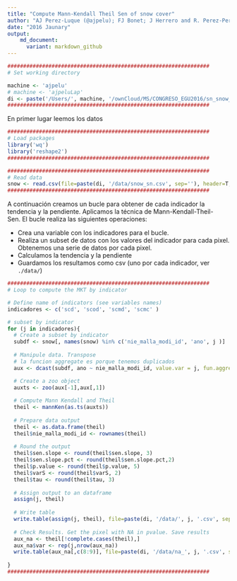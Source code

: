 ```yaml
---
title: "Compute Mann-Kendall Theil Sen of snow cover"
author: "AJ Perez-Luque (@ajpelu); FJ Bonet; J Herrero and R. Perez-Perez"
date: "2016 Jaunary"
output:  
    md_document:
      variant: markdown_github
---
```


```r
################################################################
# Set working directory 

machine <- 'ajpelu'
# machine <- 'ajpeluLap'
di <- paste('/Users/', machine, '/ownCloud/MS/CONGRESO_EGU2016/sn_snow_egu_2016', sep='')
################################################################
```

En primer lugar leemos los datos
```r
################################################################
# Load packages 
library('wq')
library('reshape2')
################################################################

################################################################
# Read data
snow <- read.csv(file=paste(di, '/data/snow_sn.csv', sep=''), header=T, sep=';')
################################################################
```

A continuación creamos un bucle para obtener de cada indicador la tendencia y la pendiente. Aplicamos la técnica de Mann-Kendall-Theil-Sen. El bucle realiza las siguientes operaciones: 

* Crea una variable con los indicadores para el bucle. 
* Realiza un subset de datos con los valores del indicador para cada pixel. Obtenemos una serie de datos por cada pixel. 
* Calculamos la tendencia y la pendiente
* Guardamos los resultamos como csv (uno por cada indicador, ver `./data/`)

```r
################################################################
# Loop to compute the MKT by indicator

# Define name of indicators (see variables names)
indicadores <- c('scd', 'scod', 'scmd', 'scmc' )

# subset by indicator
for (j in indicadores){ 
  # Create a subset by indicator
  subdf <- snow[, names(snow) %in% c('nie_malla_modi_id', 'ano', j )]
  
  # Manipule data. Transpose 
  # la funcion aggregate es porque tenemos duplicados 
  aux <- dcast(subdf, ano ~ nie_malla_modi_id, value.var = j, fun.aggregate = mean) 

  # Create a zoo object 
  auxts <- zoo(aux[-1],aux[,1])
  
  # Compute Mann Kendall and Theil 
  theil <- mannKen(as.ts(auxts))
  
  # Prepare data output
  theil <- as.data.frame(theil)
  theil$nie_malla_modi_id <- rownames(theil)
  
  # Round the output
  theil$sen.slope <- round(theil$sen.slope, 3)
  theil$sen.slope.pct <- round(theil$sen.slope.pct,2)
  theil$p.value <- round(theil$p.value, 5)
  theil$varS <- round(theil$varS, 2)
  theil$tau <- round(theil$tau, 3)
  
  # Assign output to an dataframe
  assign(j, theil)
  
  # Write table 
  write.table(assign(j, theil), file=paste(di, '/data/', j, '.csv', sep=''), row.names=FALSE, sep=';')
  
  # Check Results. Get the pixel with NA in pvalue. Save results
  aux_na <- theil[!complete.cases(theil),]
  aux_na$var <- rep(j,nrow(aux_na))
  write.table(aux_na[,c(8:9)], file=paste(di, '/data/na_', j, '.csv', sep=''), row.names=FALSE, sep=';')
    
} 
################################################################
```
